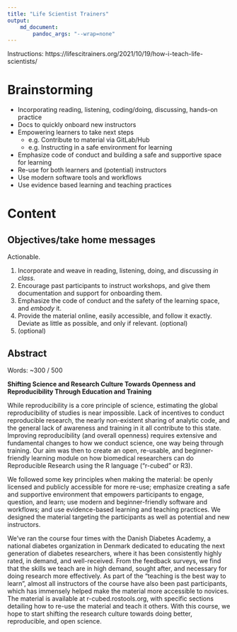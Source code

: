 ```yaml
---
title: "Life Scientist Trainers"
output: 
    md_document:
        pandoc_args: "--wrap=none"
---
```


Instructions: https://lifescitrainers.org/2021/10/19/how-i-teach-life-scientists/

# Brainstorming

- Incorporating reading, listening, coding/doing, discussing, hands-on practice
- Docs to quickly onboard new instructors
- Empowering learners to take next steps
    - e.g. Contribute to material via GitLab/Hub
    - e.g. Instructing in a safe environment for learning
- Emphasize code of conduct and building a safe and supportive space for learning
- Re-use for both learners and (potential) instructors
- Use modern software tools and workflows
- Use evidence based learning and teaching practices

# Content

## Objectives/take home messages

Actionable.

1. Incorporate and weave in reading, listening, doing, and discussing *in class*.
2. Encourage past participants to instruct workshops, and give them documentation and support for onboarding them.
3. Emphasize the code of conduct and the safety of the learning space, and *embody* it.
4. Provide the material online, easily accessible, and follow it exactly. Deviate as little as possible, and only if relevant. (optional)
5. (optional)

## Abstract

Words: ~300 / 500

**Shifting Science and Research Culture Towards Openness and Reproducibility Through Education and Training**

While reproducibility is a core principle of science, estimating the global
reproducibility of studies is near impossible. Lack of incentives to conduct
reproducible research, the nearly non-existent sharing of analytic code, and the
general lack of awareness and training in it all contribute to this state.
Improving reproducibility (and overall openness) requires extensive and
fundamental changes to how we conduct science, one way being through training.
Our aim was then to create an open, re-usable, and beginner-friendly learning
module on how biomedical researchers can do Reproducible Research using the R
language ("r-cubed" or R3).

We followed some key principles when making the material: be openly licensed and
publicly accessible for more re-use; emphasize creating a safe and supportive
environment that empowers participants to engage, question, and learn; use
modern and beginner-friendly software and workflows; and use evidence-based
learning and teaching practices. We designed the material targeting the
participants as well as potential and new instructors.

We've ran the course four times with the Danish Diabetes Academy, a national
diabetes organization in Denmark dedicated to educating the next generation of
diabetes researchers, where it has been consistently highly rated, in demand,
and well-received. From the feedback surveys, we find that the skills we teach
are in high demand, sought after, and necessary for doing research more
effectively. As part of the "teaching is the best way to learn", almost all 
instructors of the course have also been past participants, which has immensely
helped make the material more accessible to novices. The material is available
at r-cubed.rostools.org, with specific sections detailing how to re-use the
material and teach it others. With this course, we hope to start shifting the
research culture towards doing better, reproducible, and open science. 
